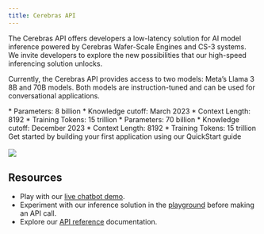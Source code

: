 ```yaml
---
title: Cerebras API
---
```


The Cerebras API offers developers a low-latency solution for AI model inference powered by Cerebras Wafer-Scale Engines and CS-3 systems. We invite developers to explore the new possibilities that our high-speed inferencing solution unlocks.

Currently, the Cerebras API provides access to two models: Meta’s Llama 3 8B and 70B models. Both models are instruction-tuned and can be used for conversational applications. 


<CardGroup cols={2}>
  <Card
    title="Llama-3-8B"
  >
    * Parameters: 8 billion
    * Knowledge cutoff: March 2023
    * Context Length: 8192
    * Training Tokens: 15 trillion
    
  </Card>
  <Card
    title="Llama-3-70B"
  >
    * Parameters: 70 billion
    * Knowledge cutoff: December 2023
    * Context Length: 8192
    * Training Tokens: 15 trillion  
    </Card>
</CardGroup>

<Card title="QuickStart Guide" href="/quickstart">
Get started by building your first application using our QuickStart guide
<br></br>

<Frame>
  <img src="/images/quickstart-image.png" />
</Frame>

</Card>

## Resources
* Play with our [live chatbot demo](https://zlgwsxmqyp6tncmuzr7pimpvru0ksaxz.lambda-url.us-west-1.on.aws/chat).
* Experiment with our inference solution in the [playground](https://zlgwsxmqyp6tncmuzr7pimpvru0ksaxz.lambda-url.us-west-1.on.aws/platform) before making an API call.
* Explore our [API reference](#) documentation. 
